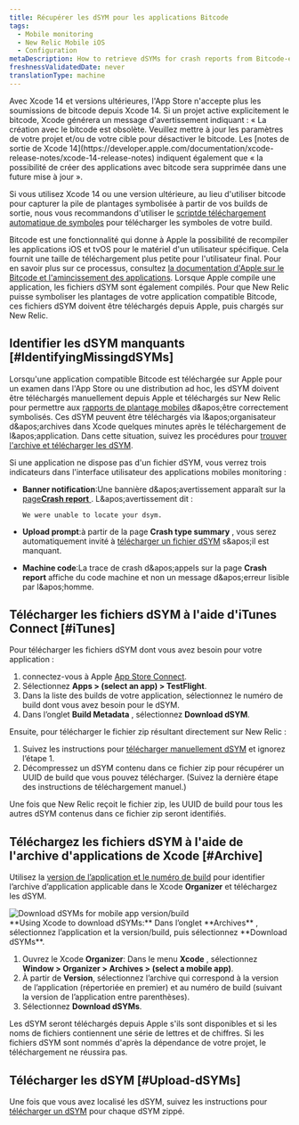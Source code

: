 ```yaml
---
title: Récupérer les dSYM pour les applications Bitcode
tags:
  - Mobile monitoring
  - New Relic Mobile iOS
  - Configuration
metaDescription: How to retrieve dSYMs for crash reports from Bitcode-enabled iOS apps that are monitored with the New Relic agent.
freshnessValidatedDate: never
translationType: machine
---
```


<Callout variant="important">
  Avec Xcode 14 et versions ultérieures, l&apos;App Store n&apos;accepte plus les soumissions de bitcode depuis Xcode 14. Si un projet active explicitement le bitcode, Xcode générera un message d&apos;avertissement indiquant : « La création avec le bitcode est obsolète. Veuillez mettre à jour les paramètres de votre projet et/ou de votre cible pour désactiver le bitcode. Les [notes de sortie de Xcode 14](https://developer.apple.com/documentation/xcode-release-notes/xcode-14-release-notes) indiquent également que « la possibilité de créer des applications avec bitcode sera supprimée dans une future mise à jour ».

  Si vous utilisez Xcode 14 ou une version ultérieure, au lieu d&apos;utiliser bitcode pour capturer la pile de plantages symbolisée à partir de vos builds de sortie, nous vous recommandons d&apos;utiliser le [scriptde téléchargement automatique de symboles](/docs/mobile-monitoring/new-relic-mobile-ios/installation/spm-installation#configure-using-swift-package-manager) pour télécharger les symboles de votre build.
</Callout>

Bitcode est une fonctionnalité qui donne à Apple la possibilité de recompiler les applications iOS et tvOS pour le matériel d&apos;un utilisateur spécifique. Cela fournit une taille de téléchargement plus petite pour l&apos;utilisateur final. Pour en savoir plus sur ce processus, consultez [la documentation d&apos;Apple sur le Bitcode et l&apos;amincissement des applications](https://developer.apple.com/library/watchos/documentation/IDEs/Conceptual/AppDistributionGuide/AppThinning/AppThinning.html). Lorsque Apple compile une application, les fichiers dSYM sont également compilés. Pour que New Relic puisse symboliser les plantages de votre application compatible Bitcode, ces fichiers dSYM doivent être téléchargés depuis Apple, puis chargés sur New Relic.

## Identifier les dSYM manquants [#IdentifyingMissingdSYMs]

Lorsqu&apos;une application compatible Bitcode est téléchargée sur Apple pour un examen dans l&apos;App Store ou une distribution ad hoc, les dSYM doivent être téléchargés manuellement depuis Apple et téléchargés sur New Relic pour permettre aux [rapports de plantage mobiles](/docs/mobile-monitoring/new-relic-mobile/getting-started/ios-agent-crash-reporting) d&amp;apos;être correctement symbolisés. Ces dSYM peuvent être téléchargés via l&amp;apos;organisateur d&amp;apos;archives dans Xcode quelques minutes après le téléchargement de l&amp;apos;application. Dans cette situation, suivez les procédures pour [trouver l&apos;archive et télécharger les dSYM](#Archive).

Si une application ne dispose pas d&apos;un fichier dSYM, vous verrez trois indicateurs dans l&apos;interface utilisateur des applications mobiles monitoring :

* <DNT>**Banner notification**</DNT>:Une bannière d&amp;apos;avertissement apparaît sur la [page<DNT>**Crash report**</DNT> ](/docs/mobile-monitoring/mobile-monitoring-ui/crashes/mobile-apps-crash-report-dashboard). L&amp;apos;avertissement dit :

  ```
  We were unable to locate your dsym.
  ```

* <DNT>**Upload prompt**</DNT>:à partir de la page <DNT>**Crash type summary**</DNT> , vous serez automatiquement invité à [télécharger un fichier dSYM](/docs/mobile-monitoring/new-relic-mobile-ios/install-configure/upload-dsyms-bitcode-apps#mobile-ui) s&amp;apos;il est manquant.

* <DNT>**Machine code**</DNT>:La trace de crash d&amp;apos;appels sur la page <DNT>**Crash report**</DNT> affiche du code machine et non un message d&amp;apos;erreur lisible par l&amp;apos;homme.

## Télécharger les fichiers dSYM à l&apos;aide d&apos;iTunes Connect [#iTunes]

Pour télécharger les fichiers dSYM dont vous avez besoin pour votre application :

1. connectez-vous à Apple [App Store Connect](https://appstoreconnect.apple.com/login).
2. Sélectionnez <DNT>**Apps &gt; (select an app) &gt; TestFlight**</DNT>.
3. Dans la liste des builds de votre application, sélectionnez le numéro de build dont vous avez besoin pour le dSYM.
4. Dans l’onglet <DNT>**Build Metadata**</DNT> , sélectionnez <DNT>**Download dSYM**</DNT>.

Ensuite, pour télécharger le fichier zip résultant directement sur New Relic :

1. Suivez les instructions pour [télécharger manuellement dSYM](/docs/mobile-monitoring/new-relic-mobile-ios/install-configure/upload-dsyms-bitcode-apps#manual-dsym) et ignorez l’étape 1.
2. Décompressez un dSYM contenu dans ce fichier zip pour récupérer un UUID de build que vous pouvez télécharger. (Suivez la dernière étape des instructions de téléchargement manuel.)

Une fois que New Relic reçoit le fichier zip, les UUID de build pour tous les autres dSYM contenus dans ce fichier zip seront identifiés.

## Téléchargez les fichiers dSYM à l&apos;aide de l&apos;archive d&apos;applications de Xcode [#Archive]

Utilisez la [version de l’application et le numéro de build](#identifyingAppVersion) pour identifier l’archive d’application applicable dans le Xcode <DNT>**Organizer**</DNT> et téléchargez les dSYM.

<img title="Download dSYMs for mobile app version/build" alt="Download dSYMs for mobile app version/build" src="/images/mobile_screenshot-full_download-dsym-file.webp" />

<figcaption>
  <DNT>**Using Xcode to download dSYMs:**</DNT> Dans l’onglet <DNT>**Archives**</DNT> , sélectionnez l’application et la version/build, puis sélectionnez <DNT>**Download dSYMs**</DNT>.
</figcaption>

1. Ouvrez le Xcode <DNT>**Organizer**</DNT>: Dans le menu <DNT>**Xcode**</DNT> , sélectionnez <DNT>**Window &gt; Organizer &gt; Archives &gt; (select a mobile app)**</DNT>.
2. À partir de <DNT>**Version**</DNT>, sélectionnez l’archive qui correspond à la version de l’application (répertoriée en premier) et au numéro de build (suivant la version de l’application entre parenthèses).
3. Sélectionnez <DNT>**Download dSYMs**</DNT>.

Les dSYM seront téléchargés depuis Apple s&apos;ils sont disponibles et si les noms de fichiers contiennent une série de lettres et de chiffres. Si les fichiers dSYM sont nommés d&apos;après la dépendance de votre projet, le téléchargement ne réussira pas.

## Télécharger les dSYM [#Upload-dSYMs]

Une fois que vous avez localisé les dSYM, suivez les instructions pour [télécharger un dSYM](/docs/mobile-monitoring/new-relic-mobile-ios/install-configure/upload-dsyms-bitcode-apps) pour chaque dSYM zippé.